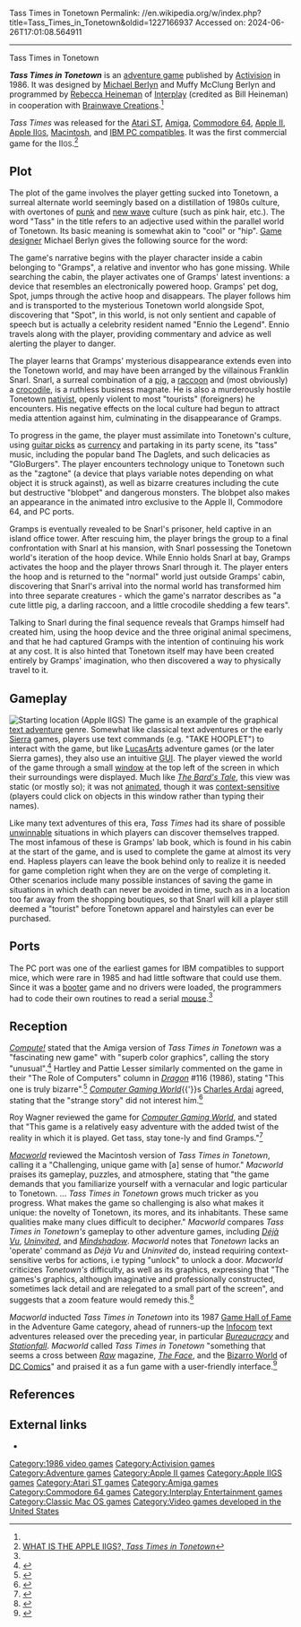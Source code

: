 Tass Times in Tonetown
Permalink: //en.wikipedia.org/w/index.php?title=Tass_Times_in_Tonetown&oldid=1227166937
Accessed on: 2024-06-26T17:01:08.564911



------
Tass Times in Tonetown
{{short description|1986 video game}}
{{More citations needed|date=August 2009}}
{{Infobox video game
| title     = Tass Times in Tonetown
| image     = Tass Times in Tonetown.jpg
| caption   = 
| developer = [[Interplay Entertainment|Interplay]]<br>[[Brainwave Creations]]
| publisher = [[Activision]]
| designer  = [[Michael Berlyn]]<br>Muffy McClung Berlyn
|programmer = [[Rebecca Heineman]]
|engine = 
|released = 1986
|genre = [[Adventure game|Adventure]]
|modes = [[Single-player]]
|platforms = [[Atari ST]], [[Amiga]], [[Apple II series|Apple II]], [[Apple IIGS|Apple II<small>GS</small>]], [[Commodore 64]], [[IBM PC compatible|IBM PC]], [[Macintosh]]. 
}}

'''''Tass Times in Tonetown''''' is an [[adventure game]] published by [[Activision]] in 1986. It was designed by [[Michael Berlyn]] and Muffy McClung Berlyn and programmed by [[Rebecca Heineman]] of [[Interplay Entertainment|Interplay]] (credited as Bill Heineman) in cooperation with [[Brainwave Creations]].<ref name="wita2"/>

''Tass Times'' was released for the [[Atari ST]], [[Amiga]], [[Commodore 64]], [[Apple II series|Apple II]], [[Apple IIGS|Apple II<small>GS</small>]], [[Macintosh]], and [[IBM PC compatible]]s. It was the first commercial game for the II<small>GS</small>.<ref name="wita2">[http://www.whatisthe2gs.apple2.org.za/tass-times-in-tonetown WHAT IS THE APPLE IIGS?, ''Tass Times in Tonetown'']</ref>

==Plot==
{{more citations needed|section|date=May 2017}}

The plot of the game involves the player getting sucked into Tonetown, a surreal alternate world seemingly based on a distillation of 1980s culture, with overtones of [[Punk subculture|punk]] and [[New wave music|new wave]] culture (such as pink hair, etc.). The word "Tass" in the title refers to an adjective used within the parallel world of Tonetown. Its basic meaning is somewhat akin to "cool" or "hip". [[Game designer]] Michael Berlyn gives the following source for the word:

{{cquote|Muffy and I were employed there [at Harvard], teaching creative writing. And the motto of [[Harvard University|Harvard]] is 'Veritas,' which means 'truth.' We took to saying 'very tass' to mean, 'very true,' or 'too true.' Our students picked it up and started applying it to something that was cool. So very tass turned into very hip or cool.<ref name="moby_triv">[http://www.mobygames.com/game/tass-times-in-tonetown/trivia ''Tass Times'' trivia] from [[MobyGames]]</ref>}}

The game's narrative begins with the player character inside a cabin belonging to "Gramps", a relative and inventor who has gone missing.  While searching the cabin, the player activates one of Gramps' latest inventions: a device that resembles an electronically powered hoop. Gramps' pet dog, Spot, jumps through the active hoop and disappears. The player follows him and is transported to the mysterious Tonetown world alongside Spot, discovering that "Spot", in this world, is not only sentient and capable of speech but is actually a celebrity resident named "Ennio the Legend". Ennio travels along with the player, providing commentary and advice as well alerting the player to danger.

The player learns that Gramps' mysterious disappearance extends even into the Tonetown world, and may have been arranged by the villainous Franklin Snarl. Snarl, a surreal combination of a [[pig]], a [[raccoon]] and (most obviously) a [[crocodile]], is a ruthless business magnate. He is also a murderously hostile Tonetown [[Nativism (politics)|nativist]], openly violent to most "tourists" (foreigners) he encounters. His negative effects on the local culture had begun to attract media attention against him, culminating in the disappearance of Gramps.

To progress in the game, the player must assimilate into Tonetown's culture, using [[guitar pick]]s as [[currency]] and partaking in its party scene, its "tass" music, including the popular band The Daglets, and such delicacies as "GloBurgers". The player encounters technology unique to Tonetown such as the "zagtone" (a device that plays variable notes depending on what object it is struck against), as well as bizarre creatures including the cute but destructive "blobpet" and dangerous monsters.  The blobpet also makes an appearance in the animated intro exclusive to the Apple II, Commodore 64, and PC ports.

Gramps is eventually revealed to be Snarl's prisoner, held captive in an island office tower.  After rescuing him, the player brings the group to a final confrontation with Snarl at his mansion, with Snarl possessing the Tonetown world's iteration of the hoop device.  While Ennio holds Snarl at bay, Gramps activates the hoop and the player throws Snarl through it.  The player enters the hoop and is returned to the "normal" world just outside Gramps' cabin, discovering that Snarl's arrival into the normal world has transformed him into three separate creatures - which the game's narrator describes as "a cute little pig, a darling raccoon, and a little crocodile shedding a few tears".

Talking to Snarl during the final sequence reveals that Gramps himself had created him, using the hoop device and the three original animal specimens, and that he had captured Gramps with the intention of continuing his work at any cost.  It is also hinted that Tonetown itself may have been created entirely by Gramps' imagination, who then discovered a way to physically travel to it.

==Gameplay==
{{original research section|date=May 2016}}
[[File:Tass Times in Tonetown screenshot.png|left|thumb|Starting location (Apple IIGS)]]
The game is an example of the graphical [[Interactive fiction|text adventure]] genre. Somewhat like classical text adventures or the early [[Sierra Entertainment|Sierra]] games, players use text commands (e.g. "TAKE HOOPLET") to interact with the game, but like [[LucasArts]] adventure games (or the later Sierra games), they also use an intuitive [[Graphical user interface|GUI]]. The player viewed the world of the game through a small [[window (computing)|window]] at the top left of the screen in which their surroundings were displayed. Much like ''[[The Bard's Tale (1985 video game)|The Bard's Tale]]'', this view was static (or mostly so); it was not [[animation|animated]], though it was [[context-sensitive user interface|context-sensitive]] (players could click on objects in this window rather than typing their names).

Like many text adventures of this era, ''Tass Times'' had its share of possible [[No-win situation#In video games|unwinnable]] situations in which players can discover themselves trapped.  The most infamous of these is Gramps' lab book, which is found in his cabin at the start of the game, and is used to complete the game at almost its very end.  Hapless players can leave the book behind only to realize it is needed for game completion right when they are on the verge of completing it. Other scenarios include many possible instances of saving the game in situations in which death can never be avoided in time, such as in a location too far away from the shopping boutiques, so that Snarl will kill a player still deemed a "tourist" before Tonetown apparel and hairstyles can ever be purchased.

==Ports==
The PC port was one of the earliest games for IBM compatibles to support mice, which were rare in 1985 and had little software that could use them. Since it was a [[PC booter|booter]] game and no drivers were loaded, the programmers had to code their own routines to read a serial [[Computer mouse|mouse]].<ref name="moby_triv" />

==Reception==
''[[Compute!]]'' stated that the Amiga version of ''Tass Times in Tonetown'' was a "fascinating new game" with "superb color graphics", calling the story "unusual".<ref name="bateman198610">{{cite news | url=https://archive.org/stream/1986-10-compute-magazine/Compute_Issue_077_1986_Oct#page/n19/mode/2up | title=A Great Year For Games | work=Compute! | date=October 1986 | accessdate=9 November 2013 | author=Bateman, Selby | pages=18}}</ref> Hartley and Pattie Lesser similarly commented on the game in their "The Role of Computers" column in ''[[Dragon (magazine)|Dragon]]'' #116 (1986), stating "This one is truly bizarre".<ref name="Dragon116">{{cite journal|title=The Role of Computers |author=Lesser, Hartley and Pattie 
|journal=[[Dragon (magazine)|Dragon]] |issue=116 |date=December 1986 |pages=69–76}}</ref> ''[[Computer Gaming World]]''{{'}}s [[Charles Ardai]] agreed, stating that the "strange story" did not interest him.<ref name="ardai198707">{{cite news | title=Titans of the Computer Gaming World / Part Three of Five: Ardai on Activision | magazine=Computer Gaming World | date=June–July 1987 | last=Ardai | first=Charles | authorlink=Charles Ardai | pages=36}}</ref>

Roy Wagner reviewed the game for ''[[Computer Gaming World]]'', and stated that "This game is a relatively easy adventure with the added twist of the reality in which it is played. Get tass, stay tone-ly and find Gramps."<ref name="CGW33">{{cite magazine |last=Wagner |first=Roy |title=Commodore Key |magazine=Computer Gaming World |date=December 1986 |volume=1 |issue=33 |pages=36}}</ref>

''[[Macworld]]'' reviewed the Macintosh version of ''Tass Times in Tonetown'', calling it a "Challenging, unique game with [a] sense of humor." ''Macworld'' praises its gameplay, puzzles, and atmosphere, stating that "the game demands that you familiarize yourself with a vernacular and logic particular to Tonetown. ... ''Tass Times in Tonetown'' grows much tricker as you progress. What makes the game so challenging is also what makes it unique: the novelty of Tonetown, its mores, and its inhabitants. These same qualities make many clues difficult to decipher." ''Macworld'' compares ''Tass Times in Tonetown's'' gameplay to other adventure games, including ''[[Déjà Vu (video game)|Déjà Vu]]'', ''[[Uninvited (video game)|Uninvited]]'', and ''[[Mindshadow (video game)|Mindshadow]]''. ''Macworld'' notes that ''Tonetown'' lacks an 'operate' command as ''Déjà Vu'' and ''Uninvited'' do, instead requiring context-sensitive verbs for actions, i.e typing "unlock" to unlock a door. ''Macworld'' criticizes ''Tonetown's'' difficulty, as well as its graphics, expressing that "The games's graphics, although imaginative and professionally constructed, sometimes lack detail and are relegated to a small part of the screen", and suggests that a zoom feature would remedy this.<ref>{{cite magazine|last = DeMaria|first = Rusel|title = Stranger in a Strange Town: Tass Times in Tonetown Review|date = June 1987|url = https://archive.org/details/MacWorld_8706_June_1987|magazine = Macworld|publisher = Mac Publishing|page = [https://archive.org/details/MacWorld_8706_June_1987/page/n168 165]-166}}</ref>

''Macworld'' inducted  ''Tass Times in Tonetown'' into its 1987 [[Macworld#Game Hall of Fame|Game Hall of Fame]] in the Adventure Game category, ahead of runners-up the [[Infocom]] text adventures released over the preceding year, in particular ''[[Bureaucracy (video game)|Bureaucracy]]'' and ''[[Stationfall]]''. ''Macworld'' called  ''Tass Times in Tonetown'' "something that seems a cross between ''[[Raw (comics magazine)|Raw]]'' magazine, ''[[The Face (magazine)|The Face]]'', and the [[Bizarro World]] of [[DC Comics]]" and praised it as a fun game with a user-friendly interface.<ref>{{cite magazine
| last        = Levy
| first       = Steven 
| authorlink  = Steven Levy
| date        = December 1987
| title       = The Game Hall of Fame
| url         = https://archive.org/details/MacWorld_8712_December_1987/page/n133/mode/2up
| magazine    = [[Macworld]]
| location    = San Francisco, CA
| volume      = 4
| number      = 12
| pages       = 122
| publisher   = PCW Communications, Inc
}}</ref>

==References==
{{reflist}}

==External links==
*{{moby game|id=/tass-times-in-tonetown|name=''Tass Times in Tonetown''}}

{{DEFAULTSORT:Tass Times In Tonetown}}
[[Category:1986 video games]]
[[Category:Activision games]]
[[Category:Adventure games]]
[[Category:Apple II games]]
[[Category:Apple IIGS games]]
[[Category:Atari ST games]]
[[Category:Amiga games]]
[[Category:Commodore 64 games]]
[[Category:Interplay Entertainment games]]
[[Category:Classic Mac OS games]]
[[Category:Video games developed in the United States]]